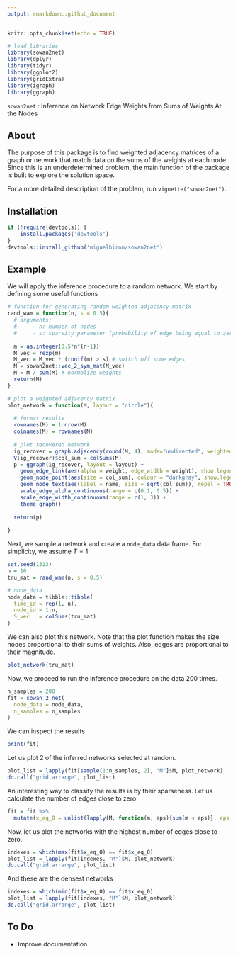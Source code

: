 ```yaml
---
output: rmarkdown::github_document
---
```


<!-- README.md is generated from README.Rmd. Please edit that file -->

```r
knitr::opts_chunk$set(echo = TRUE)

# load libraries
library(sowan2net)
library(dplyr)
library(tidyr)
library(ggplot2)
library(gridExtra)
library(igraph)
library(ggraph)
```

`sowan2net` : Inference on Network Edge Weights from Sums of Weights At the Nodes

## About

The purpose of this package is to find weighted adjacency matrices of a graph or network that match data on the sums of the weights at each node. Since this is an underdetermined problem, the main function of the package is built to explore the solution space.

For a more detailed description of the problem, run `vignette("sowan2net")`.

## Installation

```r
if (!require(devtools)) {
    install.packages('devtools')
}
devtools::install_github('miguelbiron/sowan2net')
```

## Example

We will apply the inference procedure to a random network. We start by defining some useful functions

```r
# function for generating random weighted adjacency matrix
rand_wam = function(n, s = 0.5){
  # arguments:
  #     - n: number of nodes
  #     - s: sparsity parameter (probability of edge being equal to zero)
  
  m = as.integer(0.5*n*(n-1))
  M_vec = rexp(m)
  M_vec = M_vec * (runif(m) > s) # switch off some edges
  M = sowan2net::vec_2_sym_mat(M_vec)
  M = M / sum(M) # normalize weights
  return(M)
}

# plot a weighted adjacency matrix
plot_network = function(M, layout = "circle"){
  
  # format results
  rownames(M) = 1:nrow(M)
  colnames(M) = rownames(M)
  
  # plot recovered network
  ig_recover = graph.adjacency(round(M, 4), mode="undirected", weighted=TRUE)
  V(ig_recover)$col_sum = colSums(M)
  p = ggraph(ig_recover, layout = layout) +
    geom_edge_link(aes(alpha = weight, edge_width = weight), show.legend = FALSE) +
    geom_node_point(aes(size = col_sum), colour = "darkgray", show.legend = FALSE) +
    geom_node_text(aes(label = name, size = sqrt(col_sum)), repel = TRUE, show.legend = FALSE) +
    scale_edge_alpha_continuous(range = c(0.1, 0.5)) +
    scale_edge_width_continuous(range = c(1, 3)) +
    theme_graph()
  
  return(p)
  
}
```

Next, we sample a network and create a `node_data` data frame. For simplicity, we assume $T=1$.

```r
set.seed(1313)
n = 10
tru_mat = rand_wam(n, s = 0.5)

# node_data
node_data = tibble::tibble(
  time_id = rep(1, n),
  node_id = 1:n,
  S_vec   = colSums(tru_mat)
)
```

We can also plot this network. Note that the plot function makes the size nodes proportional to their sums of weights. Also, edges are proportional to their magnitude.

```r
plot_network(tru_mat)
```

Now, we proceed to run the inference procedure on the data 200 times.

```r
n_samples = 200
fit = sowan_2_net(
  node_data = node_data,
  n_samples = n_samples
)
```

We can inspect the results

```r
print(fit)
```

Let us plot 2 of the inferred networks selected at random.

```r
plot_list = lapply(fit[sample(1:n_samples, 2), "M"]$M, plot_network)
do.call("grid.arrange", plot_list)
```

An interesting way to classify the results is by their sparseness. Let us calculate the number of edges close to zero

```r
fit = fit %>%
  mutate(x_eq_0 = unlist(lapply(M, function(m, eps){sum(m < eps)}, eps = 5e-5)))
```

Now, let us plot the networks with the highest number of edges close to zero. 

```r
indexes = which(max(fit$x_eq_0) == fit$x_eq_0)
plot_list = lapply(fit[indexes, "M"]$M, plot_network)
do.call("grid.arrange", plot_list)
```

And these are the densest networks

```r
indexes = which(min(fit$x_eq_0) == fit$x_eq_0)
plot_list = lapply(fit[indexes, "M"]$M, plot_network)
do.call("grid.arrange", plot_list)
```

## To Do

- Improve documentation
